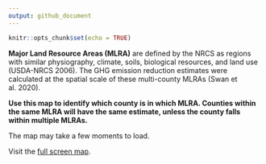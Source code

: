 ```yaml
---
output: github_document
---
```


```r
knitr::opts_chunk$set(echo = TRUE)
```

**Major Land Resource Areas (MLRA)** are defined by the NRCS as regions with similar physiography, climate, soils, biological resources, and land use (USDA-NRCS 2006). The GHG emission reduction estimates were calculated at the spatial scale of these multi-county MLRAs (Swan et al. 2020).

**Use this map to identify which county is in which MLRA. Counties within the same MLRA will have the same estimate, unless the county falls within multiple MLRAs.**

The map may take a few moments to load. 

Visit the <a href="https://nras.maps.arcgis.com/apps/instant/basic/index.html?appid=4233536b08044da7a9bc32c7040418be" target="_blank">full screen map</a>.
